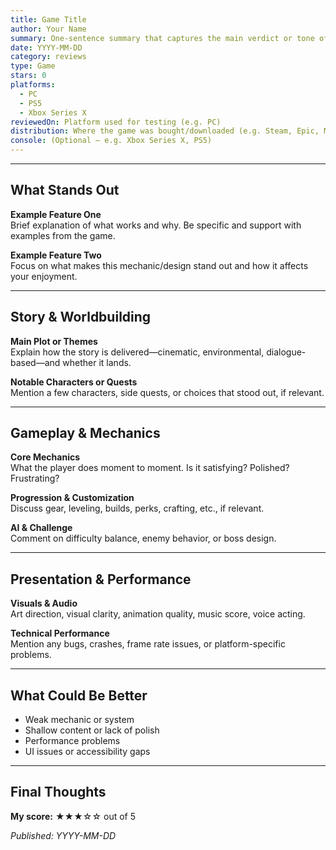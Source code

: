 ```yaml
---
title: Game Title
author: Your Name
summary: One-sentence summary that captures the main verdict or tone of the review (e.g. “A flawed masterpiece that shines in its ambition, but stumbles in execution.”)
date: YYYY-MM-DD
category: reviews
type: Game
stars: 0
platforms:
  - PC
  - PS5
  - Xbox Series X
reviewedOn: Platform used for testing (e.g. PC)
distribution: Where the game was bought/downloaded (e.g. Steam, Epic, Microsoft Store)
console: (Optional – e.g. Xbox Series X, PS5)
---
```


<!--
Write a short introduction summarising your overall thoughts.
Mention when and how you played the game (launch window, platform, version).
Example: “After 30 hours in Night City, it’s clear Cyberpunk 2077 is both brilliant and broken—an RPG full of moments, systems, and flaws.”
-->

---

## What Stands Out

<!--
Highlight 2–4 key strengths of the game: world design, combat systems, story delivery, visuals, innovation, etc.
Each subheading should explain a distinct strength with a paragraph of commentary.
-->

**Example Feature One**  
Brief explanation of what works and why. Be specific and support with examples from the game.

**Example Feature Two**  
Focus on what makes this mechanic/design stand out and how it affects your enjoyment.

---

## Story & Worldbuilding

<!--
If applicable, break down the game's narrative quality, themes, or worldbuilding.
Include character arcs, locations, lore delivery, or tone/style analysis.
Skip or rename this section if the game has minimal story.
-->

**Main Plot or Themes**  
Explain how the story is delivered—cinematic, environmental, dialogue-based—and whether it lands.

**Notable Characters or Quests**  
Mention a few characters, side quests, or choices that stood out, if relevant.

---

## Gameplay & Mechanics

<!--
Discuss how the game plays: combat, traversal, mechanics, controls.
Mention variety, polish, difficulty, or progression systems.
-->

**Core Mechanics**  
What the player does moment to moment. Is it satisfying? Polished? Frustrating?

**Progression & Customization**  
Discuss gear, leveling, builds, perks, crafting, etc., if relevant.

**AI & Challenge**  
Comment on difficulty balance, enemy behavior, or boss design.

---

## Presentation & Performance

<!--
Describe graphics, art style, music, voice acting, and technical stability.
Specify any bugs, issues, or patches applied.
-->

**Visuals & Audio**  
Art direction, visual clarity, animation quality, music score, voice acting.

**Technical Performance**  
Mention any bugs, crashes, frame rate issues, or platform-specific problems.

---

## What Could Be Better

<!--
Fair, constructive criticism of weak points: pacing, repetition, shallow systems, monetization, etc.
List as bullet points or short paragraphs.
-->

- Weak mechanic or system
- Shallow content or lack of polish
- Performance problems
- UI issues or accessibility gaps

---

## Final Thoughts

<!--
Wrap it all up. Would you recommend it now? To whom? At what price?
Mention if it's best after patches, for a certain niche, or worth skipping.
End with a restatement of your verdict.
-->

**My score:** ★★★☆☆ out of 5

_Published: YYYY-MM-DD_
